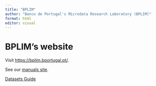 ```yaml
---
title: "BPLIM"
author: "Banco de Portugal's Microdata Research Laboratory (BPLIM)"
format: html
editor: visual
---
```


# BPLIM's website

Visit [https://bplim.bportugal.pt/](https://bplim.bportugal.pt/).

See our [manuals site](https://github.com/BPLIM/Manuals).

[Datasets Guide](https://bplim.github.io/Manuals/Guides/02_BPLIM_Datasets_Guide)
